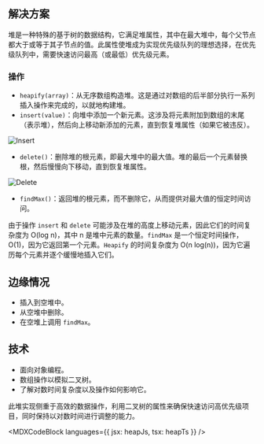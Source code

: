 

## 解决方案

堆是一种特殊的基于树的数据结构，它满足堆属性，其中在最大堆中，每个父节点都大于或等于其子节点的值。此属性使堆成为实现优先级队列的理想选择，在优先级队列中，需要快速访问最高（或最低）优先级元素。

### 操作

* `heapify(array)`：从无序数组构造堆。这是通过对数组的后半部分执行一系列插入操作来完成的，以就地构建堆。
* `insert(value)`：向堆中添加一个新元素。这涉及将元素附加到数组的末尾（表示堆），然后向上移动新添加的元素，直到恢复堆属性（如果它被违反）。

![Insert](/img/questions/heap/insert.png)

* `delete()`：删除堆的根元素，即最大堆中的最大值。堆的最后一个元素替换根，然后慢慢向下移动，直到恢复堆属性。

![Delete](/img/questions/heap/delete.png)

* `findMax()`：返回堆的根元素，而不删除它，从而提供对最大值的恒定时间访问。

由于操作 `insert` 和 `delete` 可能涉及在堆的高度上移动元素，因此它们的时间复杂度为 O(log n)，其中 n 是堆中元素的数量。`findMax` 是一个恒定时间操作，O(1)，因为它返回第一个元素。`Heapify` 的时间复杂度为 O(n log(n))，因为它遍历每个元素并逐个缓慢地插入它们。

## 边缘情况

* 插入到空堆中。
* 从空堆中删除。
* 在空堆上调用 `findMax`。

## 技术

* 面向对象编程。
* 数组操作以模拟二叉树。
* 了解对数时间复杂度以及操作如何影响它。

此堆实现侧重于高效的数据操作，利用二叉树的属性来确保快速访问高优先级项目，同时保持以对数时间进行调整的能力。

<MDXCodeBlock languages={{ jsx: heapJs, tsx: heapTs }} />
